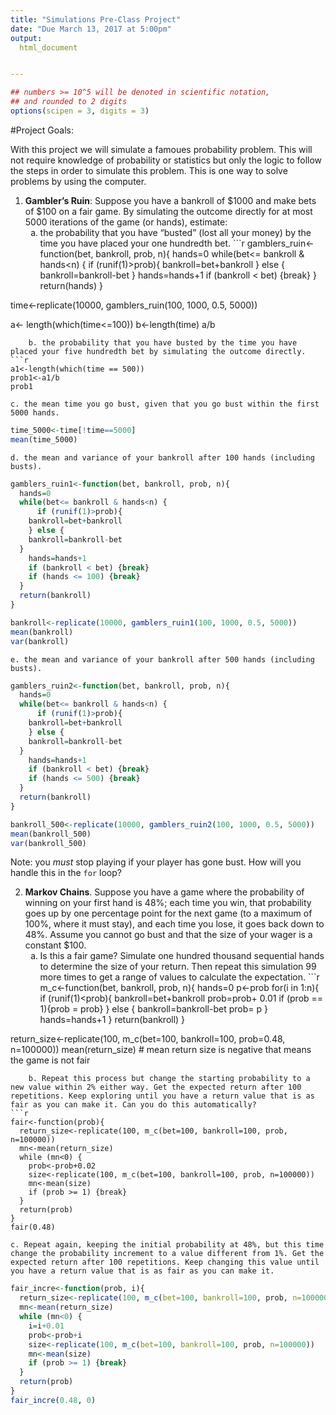 ```yaml
---
title: "Simulations Pre-Class Project"
date: "Due March 13, 2017 at 5:00pm"
output:
  html_document


---
```


<style type="text/css">
.table {

    width: 80%;
    margin-left:10%; 
    margin-right:10%;
}
</style>
```r
## numbers >= 10^5 will be denoted in scientific notation,
## and rounded to 2 digits
options(scipen = 3, digits = 3)
```




#Project Goals:


With this project we will simulate a famoues probability problem. This will not require knowledge of probability or statistics but only the logic to follow the steps in order to simulate this problem. This is one way to solve problems by using the computer. 

 1. **Gambler's Ruin**: Suppose you have a bankroll of $1000 and make bets of $100 on a fair game. By simulating the outcome directly for at most 5000 iterations of the game (or hands), estimate:
    a. the probability that you have "busted" (lost all your money) by the time you have placed your one hundredth bet.
```r
gamblers_ruin<-function(bet, bankroll, prob, n){
  hands=0
  while(bet<= bankroll & hands<n) {
      if (runif(1)>prob){
    bankroll=bet+bankroll
    } else {
    bankroll=bankroll-bet
  }
    hands=hands+1
    if (bankroll < bet) {break}
  } 
  return(hands)
}

time<-replicate(10000, gamblers_ruin(100, 1000, 0.5, 5000))

a<- length(which(time<=100))
b<-length(time)
a/b
```
    b. the probability that you have busted by the time you have placed your five hundredth bet by simulating the outcome directly. 
```r
a1<-length(which(time == 500))
prob1<-a1/b
prob1  
```
    c. the mean time you go bust, given that you go bust within the first 5000 hands.
```r
time_5000<-time[!time==5000]
mean(time_5000)
```
    d. the mean and variance of your bankroll after 100 hands (including busts).
```r
gamblers_ruin1<-function(bet, bankroll, prob, n){
  hands=0
  while(bet<= bankroll & hands<n) {
      if (runif(1)>prob){
    bankroll=bet+bankroll
    } else {
    bankroll=bankroll-bet
  }
    hands=hands+1
    if (bankroll < bet) {break}
    if (hands <= 100) {break}
  } 
  return(bankroll)
}

bankroll<-replicate(10000, gamblers_ruin1(100, 1000, 0.5, 5000))
mean(bankroll)
var(bankroll)

```
    e. the mean and variance of your bankroll after 500 hands (including busts).
```r
gamblers_ruin2<-function(bet, bankroll, prob, n){
  hands=0
  while(bet<= bankroll & hands<n) {
      if (runif(1)>prob){
    bankroll=bet+bankroll
    } else {
    bankroll=bankroll-bet
  }
    hands=hands+1
    if (bankroll < bet) {break}
    if (hands <= 500) {break}
  } 
  return(bankroll)
}

bankroll_500<-replicate(10000, gamblers_ruin2(100, 1000, 0.5, 5000))
mean(bankroll_500)
var(bankroll_500)

```
 
Note: you *must* stop playing if your player has gone bust. How will you handle this in the `for` loop?

2. **Markov Chains**. Suppose you have a game where the probability of winning on your first hand is 48%; each time you win, that probability goes up by one percentage point for the next game (to a maximum of 100%, where it must stay), and each time you lose, it goes back down to 48%. Assume you cannot go bust and that the size of your wager is a constant $100.
    a. Is this a fair game? Simulate one hundred thousand sequential hands to determine the size of your return. Then repeat this simulation 99 more times to get a range of values to calculate the expectation.
```r
m_c<-function(bet, bankroll, prob, n){
  hands=0
  p<-prob
  for(i in 1:n){
      if (runif(1)<prob){
    bankroll=bet+bankroll
    prob=prob+ 0.01 
    if (prob == 1){prob = prob}
    } else {
    bankroll=bankroll-bet
    prob= p
  }
    hands=hands+1
      } 
  return(bankroll)
}

return_size<-replicate(100, m_c(bet=100, bankroll=100, prob=0.48, n=100000))
mean(return_size) # mean return size is negative that means the game is not fair 

```
    b. Repeat this process but change the starting probability to a new value within 2% either way. Get the expected return after 100 repetitions. Keep exploring until you have a return value that is as fair as you can make it. Can you do this automatically?
```r

fair<-function(prob){
  return_size<-replicate(100, m_c(bet=100, bankroll=100, prob, n=100000))
  mn<-mean(return_size)
  while (mn<0) {
    prob<-prob+0.02
    size<-replicate(100, m_c(bet=100, bankroll=100, prob, n=100000))
    mn<-mean(size)
    if (prob >= 1) {break}
  }
  return(prob)
}
fair(0.48)

```
    c. Repeat again, keeping the initial probability at 48%, but this time change the probability increment to a value different from 1%. Get the expected return after 100 repetitions. Keep changing this value until you have a return value that is as fair as you can make it. 
```r
fair_incre<-function(prob, i){
  return_size<-replicate(100, m_c(bet=100, bankroll=100, prob, n=100000))
  mn<-mean(return_size)
  while (mn<0) {
    i=i+0.01
    prob<-prob+i
    size<-replicate(100, m_c(bet=100, bankroll=100, prob, n=100000))
    mn<-mean(size)
    if (prob >= 1) {break}
  }
  return(prob)
}
fair_incre(0.48, 0)

```
